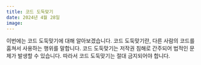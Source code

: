 ```yaml
---
title: 코드 도둑맞기
date: 2024년 4월 28일
image:
---
```


이번에는 코드 도둑맞기에 대해 알아보겠습니다. 코드 도둑맞기란, 다른 사람의 코드를 훔쳐서 사용하는 행위를 말합니다. 코드 도둑맞기는 저작권 침해로 간주되어 법적인 문제가 발생할 수 있습니다. 따라서 코드 도둑맞기는 절대 금지되어야 합니다.
